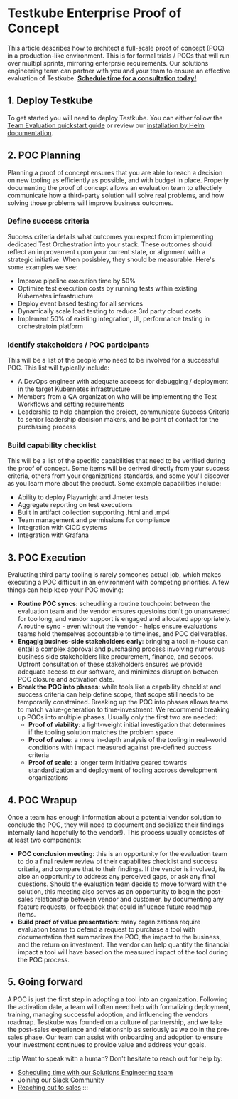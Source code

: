 
# Testkube Enterprise Proof of Concept

This article describes how to architect a full-scale proof of concept (POC) in a production-like environment. This is for formal trials / POCs that will run over multipl sprints, mirroring enterprsie requirements. Our solutions engineering team can partner with you and your team to ensure an effective evaluation of Testkube. **[Schedule time for a consultation today!](https://testkube.io/demo)**



## 1. Deploy Testkube 
To get started you will need to deploy Testkube. You can either follow the [Team Evaluation quickstart guide][team-evaluation-quickstart] or review our [installation by Helm documentation][helm-installation-basic].

## 2. POC Planning 
Planning a proof of concept ensures that you are able to reach a decision on new tooling as efficiently as possible, and with budget in place. Properly documenting the proof of concept allows an evaluation team to effectiely communicate how a third-party solution will solve real problems, and how solving those problems will improve business outcomes. 
### Define success criteria 
Success criteria details what outcomes you expect from implementing dedicated Test Orchestration into your stack. These outcomes should reflect an improvement upon your current state, or alignment with a strategic initiative. When posisbley, they should be measurable. Here's some examples we see:
- Improve pipeline execution time by 50%
- Optimize test execution costs by running tests within existing Kubernetes infrastructure
- Deploy event based testing for all services
- Dynamically scale load testing to reduce 3rd party cloud costs
- Implement 50% of existing integration, UI, performance testing in orchestratoin platform
### Identify stakeholders / POC participants 
This will be a list of the people who need to be involved for a successful POC. This list will typically include: 
- A DevOps engineer with adequate acceess for debugging / deployment in the target Kubernetes infrastructure 
- Members from a QA organization who will be implementing the Test Workflows and setting requirements 
- Leadership to help champion the project, communicate Success Criteria to senior leadership decision makers, and be point of contact for the purchasing process
### Build capability checklist 
This will be a list of the specific capabilities that need to be verified during the proof of concept. Some items will be derived directly from your success criteria, others from your organizations standards, and some you'll discover as you learn more about the product. Some example capabilities include:
* Ability to deploy Playwright and Jmeter tests 
* Aggregate reporting on test executions 
* Built in artifact collection supporting .html and .mp4
* Team management and permissions for compliance 
* Integration with CICD systems 
* Integration with Grafana 

## 3. POC Execution 
Evaluating third party tooling is rarely someones actual job, which makes executing a POC difficult in an environment with competing priorities. A few things can help keep your POC moving:
- **Routine POC syncs**: scheudling a routine touchpoint between the evaluation team and the vendor ensures questoins don't go unanswered for too long, and vendor support is engaged and allocated appropriately. A routine sync - even without the vendor - helps ensure evaluations teams hold themselves accountable to timelines, and POC deliverables. 
- **Engagig busines-side stakeholders early**: bringing a tool in-house can entail a complex approval and purchasing process involving numerous business side stakeholders like procurement, finance, and secops. Upfront consultation of these stakeholders ensures we provide adequate access to our software, and minimizes disruption between POC closure and activation date. 
- **Break the POC into phases**: while tools like a capability checklist and success criteria can help define scope, that scope still needs to be temporarily constrained. Breaking up the POC into phases allows teams to match value-generation to time-investment. We recommend breaking up POCs into multiple phases. Usually only the first two are needed:
    - **Proof of viability**: a light-weight initial investigation that determines if the tooling solution matches the problem space 
    - **Proof of value**: a more in-depth analysis of the tooling in real-world conditions with impact measured against pre-defined success criteria 
    - **Proof of scale**: a longer term initiative geared towards standardization and deployment of tooling accross development organizations

## 4. POC Wrapup
Once a team has enough information about a potential vendor solution to conclude the POC, they will need to document and socialize their findings internally (and hopefully to the vendor!). This process usually consistes of at least two components: 
- **POC conclusion meeting**: this is an opportunity for the evaluation team to do a final review review of their capabilites checklist and success criteria, and compare that to their findings. If the vendor is involved, its also an opportunity to address any perceived gaps, or ask any final questions. Should the evaluation team decide to move forward with the solution, this meeting also serves as an opportunity to begin the post-sales relationship between vendor and customer, by documenting any feature requests, or feedback that could influence future roadmap items.  
- **Build proof of value presentation**: many organizations require evaluation teams to defend a request to purchase a tool with documentation that summarizes the POC, the impact to the business, and the return on investment. The vendor can help quantify the financial impact a tool will have based on the measured impact of the tool during the POC process.

## 5. Going forward
A POC is just the first step in adopting a tool into an organization. Following the activation date, a team will often need help with formalizing deployment, training, managing successful adoption, and influencing the vendors roadmap. Testkube was founded on a culture of partnership, and we take the post-sales experience and relationship as seriously as we do in the pre-sales phase. Our team can assist with onboarding and adoption to ensure your investment continues to provide value and address your goals.

:::tip
Want to speak with a human? Don't hesitate to reach out for help by:
- [Scheduling time with our Solutions Engineering team](https://testkube.io/demo)
- Joining our [Slack Community](https://bit.ly/testkube-slack)
- [Reaching out to sales](https://testkube.io/contact)
:::

[team-evaluation-quickstart]: /articles/tutorial/quickstart/team-evaluation
[helm-installation-basic]: /articles/install/3-install-with-helm.md